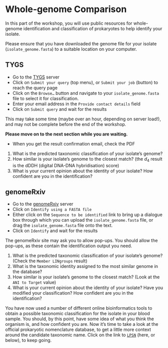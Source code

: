 # Whole-genome Comparison

In this part of the workshop, you will use public resources for whole-genome identification and classification of prokaryotes to help identify your isolate.

::: { .callout-important }
Please ensure that you have downloaded the genome file for your isolate (`isolate_genome.fasta`) to a suitable location on your computer.
:::

## TYGS

- Go to the [TYGS](https://tygs.dsmz.de/) server
- Click on `Submit your query` (top menu), or `Submit your job` (button) to reach the query page
- Click on the `Browse…` button and navigate to your `isolate_genome.fasta` file to select it for classification.
- Enter your email address in the `Provide contact details` field
- Click on `Submit query` and wait for the results

::: { .callout-warning }
This may take some time (maybe over an hour, depending on server load!), and may not be complete before the end of the workshop.

**Please move on to the next section while you are waiting.**
:::

- When you get the result confirmation email, check the PDF 

::: { .callout-important title="Questions"}
1. What is the predicted taxonomic classification of your isolate's genome?
2. How similar is your isolate's genome to the closest match? (the $d_4$ result is the dDDH (digital DNA-DNA hybridisation) score)
3. What is your current opinion about the identity of your isolate? How confident are you in the identification?
:::

## genomeRxiv

- Go to the [genomeRxiv](http://genomerxiv.cs.vt.edu/) server
- Click on `Identify using a FASTA file`
- Either click on the `Sequence to be identified` link to bring up a dialogue box through which you can upload the `isolate_genome.fasta` file, or drag the `isolate_genome.fasta` file onto the text.
- Click on `Identify` and wait for the results

::: { .callout-note }
The genomeRxiv site may ask you to allow pop-ups. You should allow the pop-ups, as these contain the identification output you need.
:::
  
::: { .callout-important title="Questions"}
1. What is the predicted taxonomic classification of your isolate's genome? (Check the `Member LINgroups` result)
2. What is the taxonomic identity assigned to the most similar genome in the database?
3. How similar is your isolate's genome to the closest match? (Look at the `ANI to Target` value)
4. What is your current opinion about the identity of your isolate? Have you modified your classification? How confident are you in the identification?
:::

::: { .callout-tip title="Consider your final evaluation"}
You have now used a number of different online bioinformatics tools to obtain a possible taxonomic classification for the isolate in your blood sample. You should, by this point, have some idea of what you think the organism is, and how confident you are. Now it's time to take a look at the official prokaryotic nomenclature database, to get a little more context around the candidate taxonomic name. Click on the link to [`LPSN`](lpsn.qmd) (here, or below), to keep going.
:::